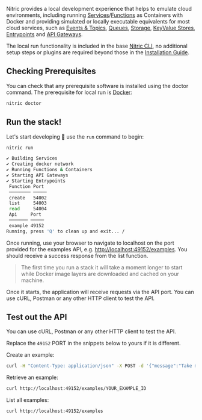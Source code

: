 Nitric provides a local development experience that helps to emulate cloud environments, including running [Services](https://nitric.io/docs/services)/[Functions](https://nitric.io/docs/services-functions) as Containers with Docker and providing simulated or locally executable equivalents for most cloud services, such as [Events & Topics](https://nitric.io/docs/events), [Queues](https://nitric.io/docs/queues), [Storage](https://nitric.io/docs/storage), [KeyValue Stores](https://nitric.io/docs/key-value), [Entrypoints](https://nitric.io/docs/entrypoints) and [API Gateways](https://nitric.io/docs/api-gateways).

The local run functionality is included in the base [Nitric CLI](https://nitric.io/docs/nitric-cli), no additional setup steps or plugins are required beyond those in the [Installation Guide](https://nitric.io/docs/installation).

## Checking Prerequisites

You can check that any prerequisite software is installed using the doctor command. The prerequisite for local run is <a href="https://docs.docker.com/get-docker/" target="_blank">Docker</a>:

```bash
nitric doctor
```

## Run the stack!

Let's start developing 🚀 use the `run` command to begin:

```bash
nitric run
```

```bash
✔ Building Services
✔ Creating docker network
✔ Running Functions & Containers
✔ Starting API Gateways
✔ Starting Entrypoints
 Function Port
 ──────── ─────
 create   54002
 list     54003
 read     54004
 Api     Port
 ─────── ─────
 example 49152
Running, press 'Q' to clean up and exit... /
```

Once running, use your browser to navigate to localhost on the port provided for the examples API, e.g. <a href="http://localhost:49152/examples" target="_blank">http://localhost:49152/examples</a>. You should receive a success response from the list function.

> The first time you run a stack it will take a moment longer to start while Docker image layers are downloaded and cached on your machine.

Once it starts, the application will receive requests via the API port. You can use cURL, Postman or any other HTTP client to test the API.

## Test out the API

You can use cURL, Postman or any other HTTP client to test the API.

Replace the `49152` PORT in the snippets below to yours if it is different.

Create an example:

```bash
curl -H "Content-Type: application/json" -X POST -d '{"message":"Take me to the moon 🚀"}' http://localhost:49152/examples
```

Retrieve an example:

```bash
curl http://localhost:49152/examples/YOUR_EXAMPLE_ID
```

List all examples:

```bash
curl http://localhost:49152/examples
```
